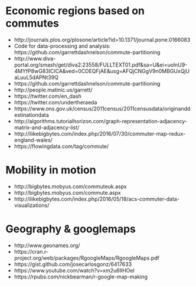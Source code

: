 
# Economic regions based on commutes

- http://journals.plos.org/plosone/article?id=10.1371/journal.pone.0166083
- Code for data-processing and analysis: https://github.com/garrettdashnelson/commute-partitioning
- http://www.diva-portal.org/smash/get/diva2:23558/FULLTEXT01.pdf&sa=U&ei=uolnU9-4MYfP8wG83ICICA&ved=0CDEQFjAE&usg=AFQjCNGgV9n0MBGUxQjUaLuuL5dAPNt39Q
- https://github.com/garrettdashnelson/commute-partitioning 
- http://people.matinic.us/garrett/
- https://twitter.com/en_dash 
- https://twitter.com/undertheraeda
- https://www.ons.gov.uk/census/2011census/2011censusdata/originanddestinationdata
- http://algorithms.tutorialhorizon.com/graph-representation-adjacency-matrix-and-adjacency-list/
- http://ilikebigbytes.com/index.php/2016/07/30/commuter-map-redux-england-wales/
- https://flowingdata.com/tag/commute/


# Mobility in motion 

- http://bigbytes.mobyus.com/commuteuk.aspx 
- http://bigbytes.mobyus.com/commute.aspx 
- http://ilikebigbytes.com/index.php/2016/05/18/acs-commuter-data-visualizations/ 


# Geography & googlemaps

- http://www.geonames.org/
- https://cran.r-project.org/web/packages/RgoogleMaps/RgoogleMaps.pdf
- https://gist.github.com/josecarlosgonz/6417633
- https://www.youtube.com/watch?v=xm2u6IlHOeI
- https://rpubs.com/nickbearman/r-google-map-making


